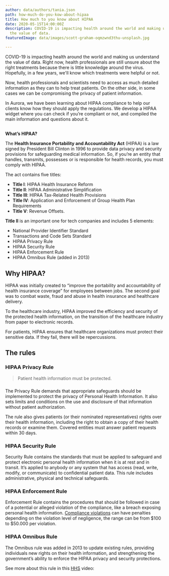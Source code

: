 ```yaml
---
author: data/authors/tania.json
path: how-much-do-you-kow-about-hipaa
title: How much to you know about HIPAA
date: 2020-05-15T14:00:00Z
description: COVID-19 is impacting health around the world and making us understand
  the value of data.
featuredImage: data/images/scott-graham-oqmzwnd3thu-unsplash.jpg

---
```

COVID-19 is impacting health around the world and making us understand the value of data. Right now, health professionals are still unsure about the right treatments because there is little knowledge around the virus. Hopefully, in a few years, we'll know which treatments were helpful or not.

Now, health professionals and scientists need to access as much detailed information as they can to help treat patients. On the other side, in some cases we can be compromising the privacy of patient information.

In Aurora, we have been learning about HIPAA compliance to help our clients know how they should apply the regulations. We develop a HIPAA widget where you can check if you’re compliant or not, and compiled the main information and questions about it.

## 

**What’s HIPAA?**

The **Health Insurance Portability and Accountability Act** (HIPAA) is a law signed by President Bill Clinton in 1996 to provide data privacy and security provisions for safeguarding medical information. So, if you’re an entity that handles, transmits, possesses or is responsible for health records, you must comply with HIPAA.

The act contains five titles:

* **Title I**: HIPAA Health Insurance Reform
* **Title II**: HIPAA Administrative Simplification
* **Title III**: HIPAA Tax-Related Health Provisions
* **Title IV**: Application and Enforcement of Group Health Plan Requirements
* **Title V**: Revenue Offsets.

**Title II** is an important one for tech companies and includes 5 elements:

* National Provider Identifier Standard
* Transactions and Code Sets Standard
* HIPAA Privacy Rule
* HIPAA Security Rule
* HIPAA Enforcement Rule
* HIPAA Omnibus Rule (added in 2013)

## Why HIPAA?

HIPAA was initially created to “improve the portability and accountability of health insurance coverage” for employees between jobs. The second goal was to combat waste, fraud and abuse in health insurance and healthcare delivery.

To the healthcare industry, HIPAA improved the efficiency and security of the protected health information, on the transition of the healthcare industry from paper to electronic records.

For patients, HIPAA ensures that healthcare organizations must protect their sensitive data. If they fail, there will be repercussions.

## 

## The rules

### HIPAA Privacy Rule

> Patient health information must be protected.

### 

The Privacy Rule demands that appropriate safeguards should be implemented to protect the privacy of Personal Health Information. It also sets limits and conditions on the use and disclosure of that information without patient authorization.

The rule also gives patients (or their nominated representatives) rights over their health information, including the right to obtain a copy of their health records or examine them. Covered entities must answer patient requests within 30 days.

### **HIPAA Security Rule**

Security Rule contains the standards that must be applied to safeguard and protect electronic personal health information when it is at rest and in transit. It’s applied to anybody or any system that has access (read, write, modify, or communicate) to confidential patient data. This rule includes administrative, physical and technical safeguards.

### **HIPAA Enforcement Rule**

Enforcement Rule contains the procedures that should be followed in case of a potential or alleged violation of the compliance, like a breach exposing personal health information. [Compliance violations](https://www.hipaajournal.com/hipaa-violation-fines/) can have penalties depending on the violation level of negligence, the range can be from $100 to $50.000 per violation.

### **HIPAA Omnibus Rule**

The Omnibus rule was added in 2013 to update existing rules, providing individuals new rights on their health information, and strengthening the government’s ability to enforce the HIPAA privacy and security protections.

See more about this rule in this [HHS](https://www.hhs.gov/) video:
